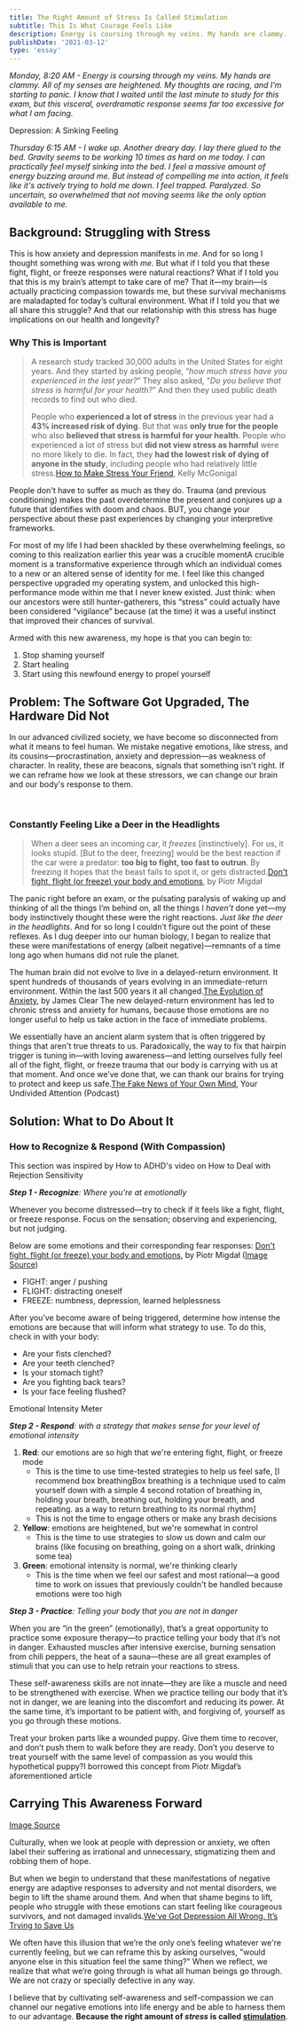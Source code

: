 ```yaml
---
title: The Right Amount of Stress Is Called Stimulation
subtitle: This Is What Courage Feels Like
description: Energy is coursing through my veins. My hands are clammy. All of my senses are heightened. My thoughts are racing, and I'm starting to panic. I know that I waited until the last minute to study for this exam, but this visceral, overdramatic response seems far too excessive for what I am facing.
publishDate: '2021-03-12'
type: 'essay'
---
```


*Monday, 8:20 AM - Energy is coursing through my veins. My hands are clammy. All of my senses are heightened. My thoughts are racing, and I’m starting to panic. I know that I waited until the last minute to study for this exam, but this visceral, overdramatic response seems far too excessive for what I am facing.*

<MarginFigure id='sinking' image='/images/sinking-bed.png' height={253} width={343}>

Depression: A Sinking Feeling

</MarginFigure>

*Thursday 6:15 AM - I wake up. Another dreary day. I lay there glued to the bed. Gravity seems to be working 10 times as hard on me today. I can practically feel myself sinking into the bed. I feel a massive amount of energy buzzing around me. But instead of compelling me into action, it feels like it's actively trying to hold me down.  I feel trapped. Paralyzed. So uncertain, so overwhelmed that not moving seems like the only option available to me.*

## Background: Struggling with Stress

This is how anxiety and depression manifests in *me*. And for so long I thought something was wrong with *me*. But what if I told you that these fight, flight, or freeze responses were natural reactions? What if I told you that this is my brain’s attempt to take care of me? That it—my brain—is actually practicing compassion towards me, but these survival mechanisms are maladapted for today’s cultural environment. What if I told you that we all share this struggle? And that our relationship with this stress has huge implications on our health and longevity?

### Why This is Important

> A research study tracked 30,000 adults in the United States for eight years. And they started by asking people, “*how much stress have you experienced in the last year?*”  They also asked, “*Do you believe that stress is harmful for your health?*”  And then they used public death records to find out who died.
>
> People who **experienced a lot of stress** in the previous year had a **43% increased risk of dying**. But that was **only true for the people** who also **believed that stress is harmful for your health**. People who experienced a lot of stress but **did not view stress as harmful** were no more likely to die. In fact, they **had the lowest risk of dying of anyone in the study**, including people who had relatively little stress.<SideNote id='stresstudy'>[How to Make Stress Your Friend](https://www.youtube.com/watch?v=RcGyVTAoXEU), Kelly McGonigal</SideNote>

People don't have to suffer as much as they do. Trauma (and previous conditioning) makes the past overdetermine the present and conjures up a future that identifies with doom and chaos. BUT, you change your perspective about these past experiences by changing your interpretive frameworks.

For most of my life I had been shackled by these overwhelming feelings, so coming to this realization earlier this year was a crucible moment<SideNote id="crucible">A crucible moment is a transformative experience through which an individual comes to a new or an altered sense of identity</SideNote> for me. I feel like this changed perspective upgraded my operating system, and unlocked this high-performance mode within me that I never knew existed. Just think: when our ancestors were still hunter-gatherers, this “stress” could actually have been considered “vigilance” because (at the time) it was a useful instinct that improved their chances of survival.

Armed with this new awareness, my hope is that you can begin to:
1. Stop shaming yourself
2. Start healing
3. Start using this newfound energy to propel yourself

## Problem: The Software Got Upgraded, The Hardware Did Not

In our advanced civilized society, we have become so disconnected from what it means to feel human. We mistake negative emotions, like stress, and its cousins—procrastination,  anxiety and depression—as weakness of character. In reality, these are beacons, signals that something isn't right. If we can reframe how we look at these stressors, we can change our brain and our body's response to them.

<br/>
<FullWidth image="/images/deer-headlights.jpg" height={600} width={2500} />

### Constantly Feeling Like a Deer in the Headlights

> When a deer sees an incoming car, it *freezes* [instinctively]. For us, it looks stupid. [But to the deer, freezing] would be the best reaction if the car were a predator: **too big to fight, too fast to outrun**. By freezing it hopes that the beast fails to spot it, or gets distracted.<SideNote id="piotr">[Don't fight, flight (or freeze) your body and emotions](https://pmigdal.medium.com/dont-fight-flight-or-freeze-your-body-and-emotions-96f5aa30b299), by Piotr Migdał</SideNote>

The panic right before an exam, or the pulsating paralysis of waking up and thinking of all the things I’m behind on, all the things I *haven’t* done yet—my body instinctively thought these were the right reactions. *Just like the deer in the headlights*. And for so long I couldn’t figure out the point of these reflexes. As I dug deeper into our human biology, I began to realize that these were manifestations of energy (albeit negative)—remnants of a time long ago when humans did not rule the planet.

The human brain did not evolve to live in a delayed-return environment. It spent hundreds of thousands of years evolving in an immediate-return environment. Within the last 500 years it all changed.<SideNote id='evoanx'>[The Evolution of Anxiety](https://jamesclear.com/evolution-of-anxiety), by James Clear</SideNote> The new delayed-return environment has led to chronic stress and anxiety for humans, because those emotions are no longer useful to help us take action in the face of immediate problems.

We essentially have an ancient alarm system that is often triggered by things that aren't true threats to us. Paradoxically, the way to fix that hairpin trigger is tuning in—with loving awareness—and letting ourselves fully feel all of the fight, flight, or freeze trauma that our body is carrying with us at that moment. And once we’ve done that, we can thank our brains for trying to protect and keep us safe.<SideNote id='fakenews'>[The Fake News of Your Own Mind](https://www.humanetech.com/podcast/19-the-fake-news-of-your-own-mind), Your Undivided Attention (Podcast)</SideNote>

## Solution: What to Do About It

### How to Recognize & Respond (With Compassion)
<MarginNote id="howtoadhd">This section was inspired by How to ADHD's video on How to Deal with Rejection Sensitivity</MarginNote>

_**Step 1 - Recognize**: Where you're at emotionally_

Whenever you become distressed—try to check if it feels like a fight, flight, or freeze response. Focus on the sensation; observing and experiencing, but not judging.

<MarginFigure id='fff' image='/images/fight-flight-freeze.png' width={1000} height={568}/>

Below are some emotions and their corresponding fear responses: <SideNote id="piotr2">[Don't fight, flight (or freeze) your body and emotions](https://pmigdal.medium.com/dont-fight-flight-or-freeze-your-body-and-emotions-96f5aa30b299), by Piotr Migdał ([Image Source](https://kidshelpline.com.au/teens/issues/why-do-i-freak-out))</SideNote>

- FIGHT: anger / pushing
- FLIGHT: distracting oneself
- FREEZE: numbness, depression, learned helplessness

After you’ve become aware of being triggered, determine how intense the emotions are because that will inform what strategy to use. To do this, check in with your body:
- Are your fists clenched?
- Are your teeth clenched?
- Is your stomach tight?
- Are you fighting back tears?
- Is your face feeling flushed?

<MarginFigure id='red-yellow-green' image='/images/red-yellow-green.png' height={1054} width={1360}>Emotional Intensity Meter</MarginFigure>

_**Step 2 - Respond**: with a strategy that makes sense for your level of emotional intensity_

1. **Red**: our emotions are so high that we're entering fight, flight, or freeze mode
	- This is the time to use time-tested strategies to help us feel safe, [I recommend box breathing<SideNote id='boxbreathing'>Box breathing is a technique used to calm yourself down with a simple 4 second rotation of breathing in, holding your breath, breathing out, holding your breath, and repeating.</SideNote> as a way to return breathing to its normal rhythm] <MarginFigure id='boxbreath' image='/images/box-breathing.gif' height={400} width={600} noWrapper={true}/>
	- This is not the time to engage others or make any brash decisions
2. **Yellow**: emotions are heightened, but we're somewhat in control
	- This is the time to use strategies to slow us down and calm our brains (like focusing on breathing, going on a short walk, drinking some tea)
1. **Green**: emotional intensity is normal, we're thinking clearly
	- This is the time when we feel our safest and most rational—a good time to work on issues that previously couldn't be handled because emotions were too high

_**Step 3 - Practice**: Telling your body that you are not in danger_

When you are “in the green” (emotionally), that’s a great opportunity to practice some exposure therapy—to practice telling your body that it’s not in danger. Exhausted muscles after intensive exercise, burning sensation from chili peppers, the heat of a sauna—these are all great examples of stimuli that you can use to help retrain your reactions to stress.

These self-awareness skills are not innate—they are like a muscle and need to be strengthened with exercise. When we practice telling our body that it’s not in danger, we are leaning into the discomfort and reducing its power. At the same time, it’s important to be patient with, and forgiving of, yourself as you go through these motions.

Treat your broken parts like a wounded puppy. Give them time to recover, and don’t push them to walk before they are ready. Don’t you deserve to treat yourself with the same level of compassion as you would this hypothetical puppy?<SideNote id="puppy">I borrowed this concept from Piotr Migdał’s aforementioned article</SideNote>

## Carrying This Awareness Forward

<MarginFigure id='stigma' image='/images/stigma.jpg' height={400} width={690}>

[Image Source](https://patientengagementhit.com/news/understanding-stigma-as-a-mental-healthcare-barrier)

</MarginFigure>

Culturally, when we look at people with depression or anxiety, we often label their suffering as irrational and unnecessary, stigmatizing them and robbing them of hope.

But when we begin to understand that these manifestations of negative energy are adaptive responses to adversity and not mental disorders, we begin to lift the shame around them. And when that shame begins to lift, people who struggle with these emotions can start feeling like courageous survivors, and not damaged invalids.<SideNote id="depressionwrong">[We've Got Depression All Wrong. It’s Trying to Save Us](https://www.psychologytoday.com/us/blog/shouldstorm/202012/we-ve-got-depression-all-wrong-it-s-trying-save-us)</SideNote>

We often have this illusion that we’re the only one’s feeling whatever we're currently feeling, but we can reframe this by asking ourselves, "would anyone else in this situation feel the same thing?" When we reflect, we realize that what we’re going through is what all human beings go through. We are not crazy or specially defective in any way.

I believe that by cultivating self-awareness and self-compassion we can channel our negative emotions into life energy and be able to harness them to our advantage. **Because the right amount of *stress* is called <u>stimulation</u>**.
